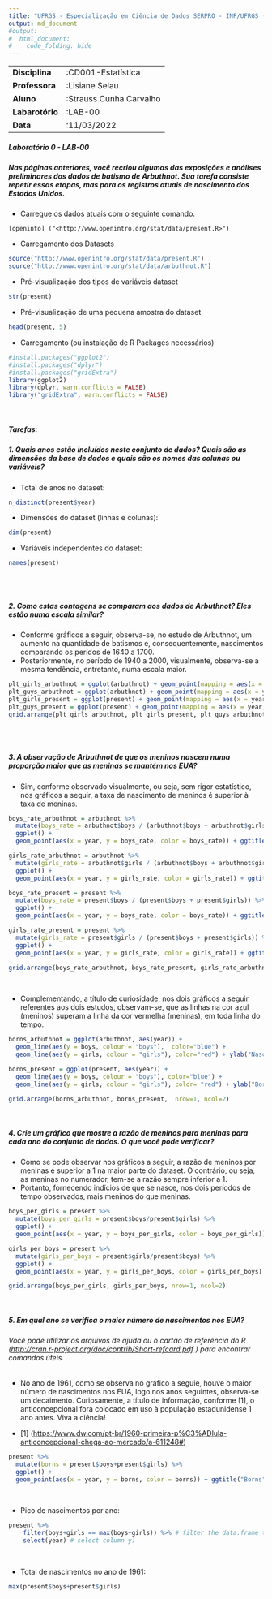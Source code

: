 ```yaml
---
title: "UFRGS - Especialização em Ciência de Dados SERPRO - INF/UFRGS (2022-2023)"
output: md_document
#output: 
#  html_document:
#    code_folding: hide
---
```


|                 |                         |
|-----------------|-------------------------|
| **Disciplina**  | :CD001-Estatística      |
| **Professora**  | :Lisiane Selau          |
| **Aluno**       | :Strauss Cunha Carvalho |
| **Labarotório** | :LAB-00                 |
| **Data**        | :11/03/2022             |

##### **Laboratório 0 - LAB-00**

##### Nas páginas anteriores, você recriou algumas das exposições e análises preliminares dos dados de batismo de Arbuthnot. Sua tarefa consiste repetir essas etapas, mas para os registros atuais de nascimento dos Estados Unidos.

-   Carregue os dados atuais com o seguinte comando.

``` shell
[openinto] ("<http://www.openintro.org/stat/data/present.R>")
```

-   Carregamento dos Datasets

```r
source("http://www.openintro.org/stat/data/present.R")
source("http://www.openintro.org/stat/data/arbuthnot.R")
```

-   Pré-visualização dos tipos de variáveis dataset

```r
str(present)
```

-   Pré-visualização de uma pequena amostra do dataset

```r
head(present, 5)
```

-   Carregamento (ou instalação de R Packages necessários)

```r
#install.packages("ggplot2")
#install.packages("dplyr")
#install.packages("gridExtra")
library(ggplot2)
library(dplyr, warn.conflicts = FALSE)
library("gridExtra", warn.conflicts = FALSE)
```

<br>

##### **Tarefas:**

##### **1. Quais anos estão incluídos neste conjunto de dados? Quais são as dimensões da base de dados e quais são os nomes das colunas ou variáveis?**

-   Total de anos no dataset:

```r
n_distinct(present$year)
```

-   Dimensões do dataset (linhas e colunas):

```r
dim(present)
```

-   Variáveis independentes do dataset:

```r
names(present)
```

<br> <br>

##### **2. Como estas contagens se comparam aos dados de Arbuthnot? Eles estão numa escala similar?**

-   Conforme gráficos a seguir, observa-se, no estudo de Arbuthnot, um aumento na quantidade de batismos e, consequentemente, nascimentos comparando os perídos de 1640 a 1700.
-   Posteriormente, no período de 1940 a 2000, visualmente, observa-se a mesma tendência, entretanto, numa escala maior.

```r
plt_girls_arbuthnot = ggplot(arbuthnot) + geom_point(mapping = aes(x = year, y = girls) , color="red") + ggtitle("Arbuthnot") 
plt_guys_arbuthnot = ggplot(arbuthnot) + geom_point(mapping = aes(x = year, y = boys), color='darkblue') + ggtitle("Arbuthnot")
plt_girls_present = ggplot(present) + geom_point(mapping = aes(x = year, y = girls), color="red") + ggtitle("Present")
plt_guys_present = ggplot(present) + geom_point(mapping = aes(x = year, y = boys), color="darkblue") + ggtitle("Present")
grid.arrange(plt_girls_arbuthnot, plt_girls_present, plt_guys_arbuthnot, plt_guys_present, nrow=2, ncol=2)
```

<br> <br>

##### **3. A observação de Arbuthnot de que os meninos nascem numa proporção maior que as meninas se mantém nos EUA?**

-   Sim, conforme observado visualmente, ou seja, sem rigor estatístico, nos gráficos a seguir, a taxa de nascimento de meninos é superior à taxa de meninas.

```r
boys_rate_arbuthnot = arbuthnot %>%
  mutate(boys_rate = arbuthnot$boys / (arbuthnot$boys + arbuthnot$girls)) %>% 
  ggplot() +
  geom_point(aes(x = year, y = boys_rate, color = boys_rate)) + ggtitle("Arbuthnot - Guys")

girls_rate_arbuthnot = arbuthnot %>%
  mutate(girls_rate = arbuthnot$girls / (arbuthnot$boys + arbuthnot$girls)) %>% 
  ggplot() +
  geom_point(aes(x = year, y = girls_rate, color = girls_rate)) + ggtitle("Arbuthnot - Girls")

boys_rate_present = present %>%
  mutate(boys_rate = present$boys / (present$boys + present$girls)) %>% 
  ggplot() +
  geom_point(aes(x = year, y = boys_rate, color = boys_rate)) + ggtitle("Present - Guys")

girls_rate_present = present %>%
  mutate(girls_rate = present$girls / (present$boys + present$girls)) %>% 
  ggplot() +
  geom_point(aes(x = year, y = girls_rate, color = girls_rate)) + ggtitle("Present - Girls")

grid.arrange(boys_rate_arbuthnot, boys_rate_present, girls_rate_arbuthnot, girls_rate_present,  nrow=2, ncol=2)
```

<br>

-   Complementando, a título de curiosidade, nos dois gráficos a seguir referentes aos dois estudos, observam-se, que as linhas na cor azul (meninos) superam a linha da cor vermelha (meninas), em toda linha do tempo.

```r
borns_arbuthnot = ggplot(arbuthnot, aes(year)) + 
  geom_line(aes(y = boys, colour = "boys"),  color="blue") + 
  geom_line(aes(y = girls, colour = "girls"), color="red") + ylab("Nascidos") 

borns_present = ggplot(present, aes(year)) + 
  geom_line(aes(y = boys, colour = "boys"), color="blue") + 
  geom_line(aes(y = girls, colour = "girls"), color= "red") + ylab("Borns") 

grid.arrange(borns_arbuthnot, borns_present,  nrow=1, ncol=2)
```

<br>

##### **4. Crie um gráfico que mostre a razão de meninos para meninas para cada ano do conjunto de dados. O que você pode verificar?**

-   Como se pode observar nos gráficos a seguir, a razão de meninos por meninas é superior a 1 na maior parte do dataset. O contrário, ou seja, as meninas no numerador, tem-se a razão sempre inferior a 1.
-   Portanto, fornecendo indícios de que se nasce, nos dois períodos de tempo observados, mais meninos do que meninas.

```r
boys_per_girls = present %>%
  mutate(boys_per_girls = present$boys/present$girls) %>% 
  ggplot() +
  geom_point(aes(x = year, y = boys_per_girls, color = boys_per_girls)) + ggtitle("Present  Guys/Girls")

girls_per_boys = present %>%
  mutate(girls_per_boys = present$girls/present$boys) %>% 
  ggplot() +
  geom_point(aes(x = year, y = girls_per_boys, color = girls_per_boys)) + ggtitle("Present  Girls/Guys")

grid.arrange(boys_per_girls, girls_per_boys, nrow=1, ncol=2)
```

<br>

##### **5. Em qual ano se verifica o maior número de nascimentos nos EUA?**

###### Você pode utilizar os arquivos de ajuda ou o cartão de referência do R (<http://cran.r-project.org/doc/contrib/Short-refcard.pdf> ) para encontrar comandos úteis.

-   No ano de 1961, como se observa no gráfico a seguie, houve o maior número de nascimentos nos EUA, logo nos anos seguintes, observa-se um decaimento. Curiosamente, a título de informação, conforme [1], o anticoncepcional fora colocado em uso à população estadunidense 1 ano antes. Viva a ciência!

-   [1] (<https://www.dw.com/pt-br/1960-primeira-p%C3%ADlula-anticoncepcional-chega-ao-mercado/a-611248#>)

```r
present %>%
  mutate(borns = present$boys+present$girls) %>% 
  ggplot() +
  geom_point(aes(x = year, y = borns, color = borns)) + ggtitle("Borns")
```

<br>

-   Pico de nascimentos por ano:

```r
present %>% 
    filter(boys+girls == max(boys+girls)) %>% # filter the data.frame to keep row where x is maximum
    select(year) # select column y)
```

<br>

-   Total de nascimentos no ano de 1961:

```r
max(present$boys+present$girls)
```
